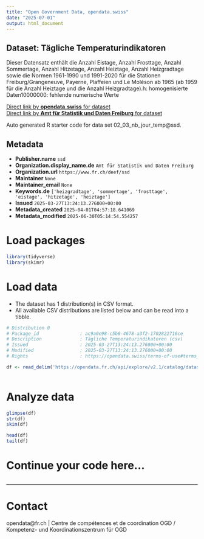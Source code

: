 ```yaml
---
title: "Open Government Data, opendata.swiss"
date: "2025-07-01"
output: html_document
---
```


## Dataset: Tägliche Temperaturindikatoren

Dieser Datensatz enthält die Anzahl Eistage, Anzahl Frosttage, Anzahl Sommertage, Anzahl Hitzetage, Anzahl Heiztage, Anzahl Heizgradtage sowie die Normen 1961-1990 und 1991-2020 für die Stationen Freiburg/Grangeneuve, Payerne, Plaffeien und Le Moléson ab 1965 (ab 1959 für die Anzahl Heiztage und die Anzahl Heizgradtage).h: homogenisierte Daten10000000: fehlende numerische Werte

[Direct link by **opendata.swiss** for dataset](https://opendata.swiss/de/dataset/temperaturindikatoren)<br>
[Direct link by **Amt für Statistik und Daten Freiburg** for dataset](https://opendata.fr.ch/explore/dataset/02_03_nb_jour_temp/)

Auto generated R starter code for data set 02_03_nb_jour_temp@ssd.

## Metadata

- **Publisher.name** `ssd`
- **Organization.display_name.de** `Amt für Statistik und Daten Freiburg`
- **Organization.url** `https://www.fr.ch/deef/ssd`
- **Maintainer** `None`
- **Maintainer_email** `None`
- **Keywords.de** `['heizgradtage', 'sommertage', 'frosttage', 'eistage', 'hitzetage', 'heiztage']`
- **Issued** `2025-03-27T13:24:13.276000+00:00`
- **Metadata_created** `2025-04-01T04:57:18.641069`
- **Metadata_modified** `2025-06-30T05:14:54.554257`


# Load packages

```r

library(tidyverse)
library(skimr)

```

# Load data

-   The dataset has 1 distribution(s) in CSV format.
-   All available CSV distributions are listed below and can be read into a tibble.

```r

# Distribution 0
# Package_id               : ac9a0e98-c5b8-4678-a3f2-1702822716ce
# Description              : Tägliche Temperaturindikatoren (csv)
# Issued                   : 2025-03-27T13:24:13.276000+00:00
# Modified                 : 2025-03-27T13:24:13.276000+00:00
# Rights                   : https://opendata.swiss/terms-of-use#terms_by

df <- read_delim('https://opendata.fr.ch/api/explore/v2.1/catalog/datasets/02_03_nb_jour_temp/exports/csv?use_labels=true')



```

# Analyze data

```r

glimpse(df)
str(df)
skim(df)

head(df)
tail(df)

```

# Continue your code here...

```r

```

------------------------------------------------------------------------

# Contact

opendata@fr.ch | Centre de compétences et de coordination OGD / Kompetenz- und Koordinationszentrum für OGD
